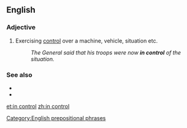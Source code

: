 ==English==

===Adjective===
{{en-adj|-}}

# {{label|en|idiomatic}} Exercising [[control]] over a machine, vehicle, situation etc.
#: ''The General said that his troops were now '''in control''' of the situation.''

===See also===
* {{l|en|under control}}
* {{l|en|out of control}}

[[Category:English prepositional phrases]]

[[et:in control]]
[[zh:in control]]